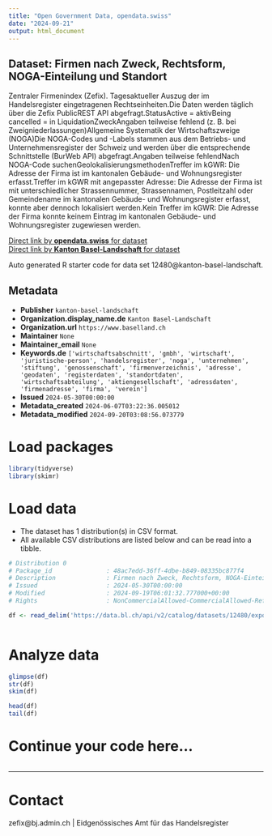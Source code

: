 ```yaml
---
title: "Open Government Data, opendata.swiss"
date: "2024-09-21"
output: html_document
---
```


## Dataset: Firmen nach Zweck, Rechtsform, NOGA-Einteilung und Standort

Zentraler Firmenindex (Zefix). Tagesaktueller Auszug der im Handelsregister eingetragenen Rechtseinheiten.Die Daten werden täglich über die Zefix PublicREST API abgefragt.StatusActive = aktivBeing cancelled = in LiquidationZweckAngaben teilweise fehlend (z. B. bei Zweigniederlassungen)Allgemeine Systematik der Wirtschaftszweige (NOGA)Die NOGA-Codes und -Labels stammen aus dem Betriebs- und Unternehmensregister der Schweiz und werden über die entsprechende Schnittstelle (BurWeb API) abgefragt.Angaben teilweise fehlendNach NOGA-Code suchenGeolokalisierungsmethodenTreffer im kGWR: Die Adresse der Firma ist im kantonalen Gebäude- und Wohnungsregister erfasst.Treffer im kGWR mit angepasster Adresse: Die Adresse der Firma ist mit unterschiedlicher Strassennummer, Strassennamen, Postleitzahl oder Gemeindename im kantonalen Gebäude- und Wohnungsregister erfasst, konnte aber dennoch lokalisiert werden.Kein Treffer im kGWR: Die Adresse der Firma konnte keinem Eintrag im kantonalen Gebäude- und Wohnungsregister zugewiesen werden.

[Direct link by **opendata.swiss** for dataset](https://opendata.swiss/de/dataset/firmen-nach-zweck-rechtsform-noga-einteilung-und-standort)<br>
[Direct link by **Kanton Basel-Landschaft** for dataset](https://data.bl.ch/explore/dataset/12480/)

Auto generated R starter code for data set 12480@kanton-basel-landschaft.

## Metadata

- **Publisher** `kanton-basel-landschaft`
- **Organization.display_name.de** `Kanton Basel-Landschaft`
- **Organization.url** `https://www.baselland.ch`
- **Maintainer** `None`
- **Maintainer_email** `None`
- **Keywords.de** `['wirtschaftsabschnitt', 'gmbh', 'wirtschaft', 'juristische-person', 'handelsregister', 'noga', 'unternehmen', 'stiftung', 'genossenschaft', 'firmenverzeichnis', 'adresse', 'geodaten', 'registerdaten', 'standortdaten', 'wirtschaftsabteilung', 'aktiengesellschaft', 'adressdaten', 'firmenadresse', 'firma', 'verein']`
- **Issued** `2024-05-30T00:00:00`
- **Metadata_created** `2024-06-07T03:22:36.005012`
- **Metadata_modified** `2024-09-20T03:08:56.073779`


# Load packages

```r

library(tidyverse)
library(skimr)

```

# Load data

-   The dataset has 1 distribution(s) in CSV format.
-   All available CSV distributions are listed below and can be read into a tibble.

```r

# Distribution 0
# Package_id               : 48ac7edd-36ff-4dbe-b849-08335bc877f4
# Description              : Firmen nach Zweck, Rechtsform, NOGA-Einteilung und Standort (csv)
# Issued                   : 2024-05-30T00:00:00
# Modified                 : 2024-09-19T06:01:32.777000+00:00
# Rights                   : NonCommercialAllowed-CommercialAllowed-ReferenceRequired

df <- read_delim('https://data.bl.ch/api/v2/catalog/datasets/12480/exports/csv?use_labels=true')



```

# Analyze data

```r

glimpse(df)
str(df)
skim(df)

head(df)
tail(df)

```

# Continue your code here...

```r

```

------------------------------------------------------------------------

# Contact

zefix@bj.admin.ch | Eidgenössisches Amt für das Handelsregister

